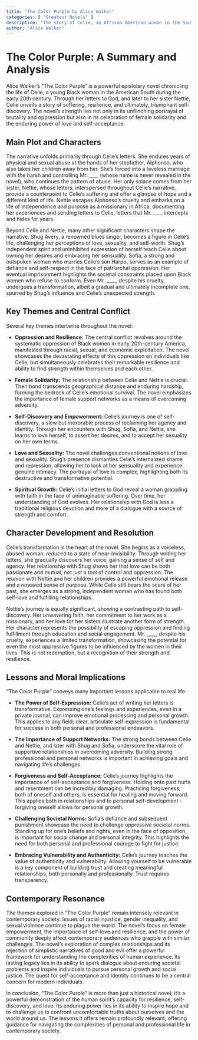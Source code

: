 ```yaml
---
title: "The Color Purple by Alice Walker"
categories: [ "Greatest Novels" ]
description: "The story of Celie, an African American woman in the South, told through her letters to God."
author: "Alice Walker"
---
```

# The Color Purple: A Summary and Analysis

Alice Walker's "The Color Purple" is a powerful epistolary novel chronicling the life of Celie, a young Black woman in the American South during the early 20th century.  Through her letters to God, and later to her sister Nettie, Celie unveils a story of suffering, resilience, and ultimately, triumphant self-discovery.  The novel's strength lies not only in its unflinching portrayal of brutality and oppression but also in its celebration of female solidarity and the enduring power of love and self-acceptance.

## Main Plot and Characters

The narrative unfolds primarily through Celie's letters.  She endures years of physical and sexual abuse at the hands of her stepfather, Alphonso, who also takes her children away from her.  She's forced into a loveless marriage with the harsh and controlling Mr. ____ (whose name is never revealed in the novel), who continues the pattern of abuse.  Her only solace comes from her sister, Nettie, whose letters, interspersed throughout Celie's narrative, provide a counterpoint to Celie's suffering and offer a glimpse of hope and a different kind of life. Nettie escapes Alphonso's cruelty and embarks on a life of independence and purpose as a missionary in Africa, documenting her experiences and sending letters to Celie, letters that Mr. ____ intercepts and hides for years.

Beyond Celie and Nettie, many other significant characters shape the narrative. Shug Avery, a renowned blues singer, becomes a figure in Celie's life, challenging her perceptions of love, sexuality, and self-worth. Shug's independent spirit and uninhibited expression of herself teach Celie about owning her desires and embracing her sensuality. Sofia, a strong and outspoken woman who marries Celie's son Harpo, serves as an example of defiance and self-respect in the face of patriarchal oppression. Her eventual imprisonment highlights the societal constraints placed upon Black women who refuse to conform. Even Mr. ____, despite his cruelty, undergoes a transformation, albeit a gradual and ultimately incomplete one, spurred by Shug's influence and Celie's unexpected strength.

## Key Themes and Central Conflict

Several key themes intertwine throughout the novel:

* **Oppression and Resilience:** The central conflict revolves around the systematic oppression of Black women in early 20th-century America, manifested through racial, sexual, and economic exploitation.  The novel showcases the devastating effects of this oppression on individuals like Celie, but simultaneously celebrates their remarkable resilience and ability to find strength within themselves and each other.

* **Female Solidarity:** The relationship between Celie and Nettie is crucial. Their bond transcends geographical distance and enduring hardship, forming the bedrock of Celie's emotional survival. The novel emphasizes the importance of female support networks as a means of overcoming adversity.

* **Self-Discovery and Empowerment:** Celie's journey is one of self-discovery, a slow but inexorable process of reclaiming her agency and identity. Through her encounters with Shug, Sofia, and Nettie, she learns to love herself, to assert her desires, and to accept her sexuality on her own terms.

* **Love and Sexuality:**  The novel challenges conventional notions of love and sexuality.  Shug's presence dismantles Celie's internalized shame and repression, allowing her to look at her sensuality and experience genuine intimacy.  The portrayal of love is complex, highlighting both its destructive and transformative potential.

* **Spiritual Growth:**  Celie's initial letters to God reveal a woman grappling with faith in the face of unimaginable suffering.  Over time, her understanding of God evolves. Her relationship with God is less a traditional religious devotion and more of a dialogue with a source of strength and comfort.

## Character Development and Resolution

Celie's transformation is the heart of the novel.  She begins as a voiceless, abused woman, reduced to a state of near-invisibility.  Through writing her letters, she gradually discovers her voice, gaining a sense of self and agency.  Her relationship with Shug shows her that love can be both passionate and mutual, not just a tool of control and oppression.  The reunion with Nettie and her children provides a powerful emotional release and a renewed sense of purpose.  While Celie still bears the scars of her past, she emerges as a strong, independent woman who has found both self-love and fulfilling relationships.

Nettie's journey is equally significant, showing a contrasting path to self-discovery.  Her unwavering faith, her commitment to her work as a missionary, and her love for her sisters illustrate another form of strength.  Her character represents the possibility of escaping oppression and finding fulfillment through education and social engagement.  Mr. ____, despite his cruelty, experiences a limited transformation, showcasing the potential for even the most oppressive figures to be influenced by the women in their lives.  This is not redemption, but a recognition of their strength and resilience.

## Lessons and Moral Implications

"The Color Purple" conveys many important lessons applicable to real life:


* **The Power of Self-Expression:** Celie's act of writing her letters is transformative. Expressing one's feelings and experiences, even in a private journal, can improve emotional processing and personal growth. This applies to any field; clear, articulate self-expression is fundamental for success in both personal and professional endeavors.

* **The Importance of Support Networks:**  The strong bonds between Celie and Nettie, and later with Shug and Sofia, underscore the vital role of supportive relationships in overcoming adversity.  Building strong professional and personal networks is important in achieving goals and navigating life's challenges.

* **Forgiveness and Self-Acceptance:** Celie's journey highlights the importance of self-acceptance and forgiveness.  Holding onto past hurts and resentment can be incredibly damaging.  Practicing forgiveness, both of oneself and others, is essential for healing and moving forward. This applies both in relationships and to personal self-development - forgiving oneself allows for personal growth.

* **Challenging Societal Norms:** Sofia's defiance and subsequent punishment showcase the need to challenge oppressive societal norms. Standing up for one's beliefs and rights, even in the face of opposition, is important for social change and personal integrity. This highlights the need for both personal and professional courage to fight for justice.

* **Embracing Vulnerability and Authenticity:**  Celie's journey teaches the value of authenticity and vulnerability. Allowing yourself to be vulnerable is a key component of building trust and creating meaningful relationships, both personally and professionally.  Trust requires transparency.

##  Contemporary Resonance

The themes explored in "The Color Purple" remain intensely relevant in contemporary society. Issues of racial injustice, gender inequality, and sexual violence continue to plague the world. The novel's focus on female empowerment, the importance of self-love and resilience, and the power of community deeply affect contemporary audiences who grapple with similar challenges. The novel's exploration of complex relationships and its rejection of simplistic narratives of good and evil offer a powerful framework for understanding the complexities of human experience. Its lasting legacy lies in its ability to spark dialogue about enduring societal problems and inspire individuals to pursue personal growth and social justice. The quest for self-acceptance and identity continues to be a central concern for modern individuals.


In conclusion, "The Color Purple" is more than just a historical novel; it's a powerful demonstration of the human spirit's capacity for resilience, self-discovery, and love. Its enduring power lies in its ability to inspire hope and to challenge us to confront uncomfortable truths about ourselves and the world around us. The lessons it offers remain profoundly relevant, offering guidance for navigating the complexities of personal and professional life in contemporary society.

